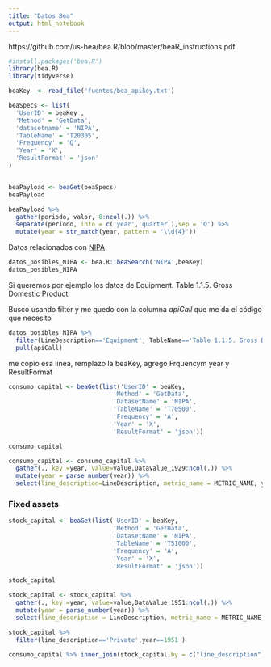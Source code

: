 ```yaml
---
title: "Datos Bea"
output: html_notebook
---
```

<!-- prueba de cambio 2 -->


https://github.com/us-bea/bea.R/blob/master/beaR_instructions.pdf

```r
#install.packages('bea.R')
library(bea.R)
library(tidyverse)

```

```r
beaKey 	<- read_file('fuentes/bea_apikey.txt')
```

```r
beaSpecs <- list(
  'UserID' = beaKey ,
  'Method' = 'GetData',
  'datasetname' = 'NIPA',
  'TableName' = 'T20305',
  'Frequency' = 'Q',
  'Year' = 'X',
  'ResultFormat' = 'json'
)


beaPayload <- beaGet(beaSpecs)
beaPayload
```

```r
beaPayload %>% 
  gather(periodo, valor, 8:ncol(.)) %>% 
  separate(periodo, into = c('year','quarter'),sep = 'Q') %>% 
  mutate(year = str_match(year, pattern = '\\d{4}'))
```

Datos relacionados con [NIPA](https://www.econdb.com/dataset/NIPA/standard-national-income-and-product-accounts-tables/#5006=[5612]&26190=[26200]&to=2019-09-01&from=1929-01-01&h=TIME&v=Series%20description)

```r
datos_posibles_NIPA <- bea.R::beaSearch('NIPA',beaKey)
datos_posibles_NIPA
```


Si queremos por ejemplo los datos de Equipment. Table 1.1.5. Gross Domestic Product

Busco usando filter y me quedo con la columna _apiCall_ que me da el código que necesito

```r
datos_posibles_NIPA %>% 
  filter(LineDescription=='Equipment', TableName=='Table 1.1.5. Gross Domestic Product') %>% 
  pull(apiCall)
```

me copio esa linea, remplazo la beaKey, agrego Frquencym year y ResultFormat

```r
consumo_capital <- beaGet(list('UserID' = beaKey, 
                             'Method' = 'GetData',
                             'DatasetName' = 'NIPA',
                             'TableName' = 'T70500',
                             'Frequency' = 'A',
                             'Year' = 'X',
                             'ResultFormat' = 'json'))

consumo_capital
```

```r
consumo_capital <- consumo_capital %>% 
  gather(., key =year, value=value,DataValue_1929:ncol(.)) %>% 
  mutate(year = parse_number(year)) %>% 
  select(line_description=LineDescription, metric_name = METRIC_NAME, year, value)

```


### Fixed assets


```r
stock_capital <- beaGet(list('UserID' = beaKey, 
                             'Method' = 'GetData',
                             'DatasetName' = 'NIPA',
                             'TableName' = 'T51000',
                             'Frequency' = 'A',
                             'Year' = 'X',
                             'ResultFormat' = 'json'))

stock_capital
```



```r
stock_capital <- stock_capital %>% 
  gather(., key =year, value=value,DataValue_1951:ncol(.)) %>% 
  mutate(year = parse_number(year)) %>% 
  select(line_description = LineDescription, metric_name = METRIC_NAME, year, value)

```

```r
stock_capital %>% 
  filter(line_description=='Private',year==1951 )
```


```r
consumo_capital %>% inner_join(stock_capital,by = c("line_description", "metric_name", "year"))
```

